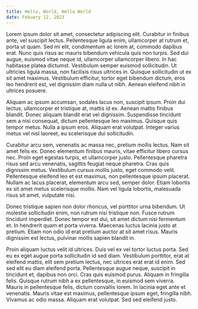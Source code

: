 ```yaml
---
title: Hello, World, Hello World
date: Febuary 12, 2023
---
```


Lorem ipsum dolor sit amet, consectetur adipiscing elit. Curabitur in finibus ante, vel suscipit lectus. Pellentesque ligula enim, ullamcorper at rutrum et, porta ut quam. Sed mi elit, condimentum ac lorem at, commodo dapibus erat. Nunc quis risus ac mauris bibendum vehicula quis non turpis. Sed dui augue, euismod vitae neque id, ullamcorper ullamcorper libero. In hac habitasse platea dictumst. Vestibulum semper euismod sollicitudin. Ut ultricies ligula massa, non facilisis risus ultrices in. Quisque sollicitudin ut ex sit amet maximus. Vestibulum efficitur, tortor eget bibendum dictum, eros leo hendrerit est, vel dignissim diam nulla ut nibh. Aenean eleifend nibh in ultrices posuere.

Aliquam ac ipsum accumsan, sodales lacus non, suscipit ipsum. Proin dui lectus, ullamcorper et tristique at, mattis id ex. Aenean mattis finibus blandit. Donec aliquam blandit erat vel dignissim. Suspendisse tincidunt sem a nisi consequat, dictum pellentesque leo maximus. Quisque quis tempor metus. Nulla a ipsum eros. Aliquam erat volutpat. Integer varius metus vel nisl laoreet, eu scelerisque dui sollicitudin.

Curabitur arcu sem, venenatis ac massa nec, pretium mollis lectus. Nam sit amet felis ex. Donec elementum finibus mauris, vitae efficitur libero cursus nec. Proin eget egestas turpis, et ullamcorper justo. Pellentesque pharetra risus sed arcu venenatis, sagittis feugiat neque pharetra. Cras quis dignissim metus. Vestibulum cursus mollis justo, eget commodo velit. Pellentesque eleifend leo et est maximus, non pellentesque ipsum placerat. Nullam ac lacus placerat, elementum arcu sed, semper dolor. Etiam lobortis ex sit amet metus scelerisque mollis. Nam vel ligula lobortis, malesuada risus sit amet, vulputate nisi.

Donec tristique sapien non dolor rhoncus, vel porttitor urna bibendum. Ut molestie sollicitudin enim, non rutrum nisi tristique non. Fusce rutrum tincidunt imperdiet. Donec tempor est dui, sit amet dictum nisi fermentum et. In hendrerit quam et porta viverra. Maecenas luctus lacinia justo at pretium. Etiam non odio id erat pretium auctor at sit amet risus. Mauris dignissim est lectus, pulvinar mollis sapien blandit in.

Proin aliquam luctus velit id ultrices. Duis vel ex vel tortor luctus porta. Sed eu ex eget augue porta sollicitudin id sed diam. Vestibulum porttitor, erat at eleifend mattis, elit sem pretium lectus, nec ultrices erat erat id enim. Sed sed elit eu diam eleifend porta. Pellentesque augue neque, suscipit in tincidunt et, dapibus non orci. Cras quis euismod purus. Aliquam in fringilla felis. Quisque rutrum nibh a ex pellentesque, in euismod sem viverra. Mauris in pellentesque felis, dictum convallis lorem. In lacinia eget ante et venenatis. Mauris vitae est maximus, pellentesque ipsum eget, fringilla nibh. Vivamus ac odio massa. Aliquam erat volutpat. Sed sed eleifend justo.
